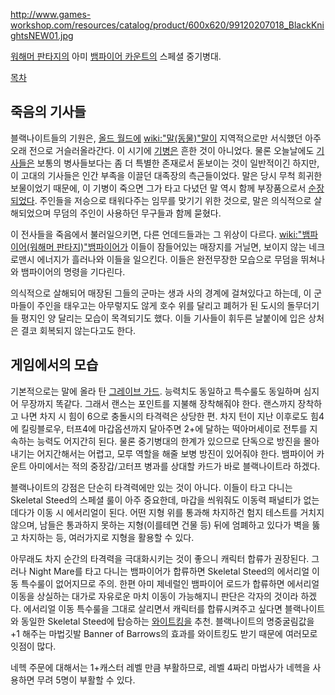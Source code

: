 http://www.games-workshop.com/resources/catalog/product/600x620/99120207018_BlackKnightsNEW01.jpg

[[워해머 판타지]]의 아미 [[뱀파이어 카운트]]의 스페셜 중기병대.

[[목차]]
== 죽음의 기사들 ==
블랙나이트들의 기원은, [[올드 월드]]에 [[wiki:"말(동물)"말]]이 지역적으로만 서식했던 아주 오래 전으로 거슬러올라간다. 이 시기에 [[기병]]은 흔한 것이 아니었다. 물론 오늘날에도 [[기사]]들은 보통의 병사들보다는 좀 더 특별한 존재로서 돋보이는 것이 일반적이긴 하지만, 이 고대의 기사들은 인간 부족을 이끌던 대족장의 측근들이었다. 말은 당시 무척 희귀한 보물이었기 때문에, 이 기병이 죽으면 그가 타고 다녔던 말 역시 함께 부장품으로서 [[순장]]되었다. 주인들을 저승으로 태워다주는 임무를 맞기기 위한 것으로, 말은 의식적으로 살해되었으며 무덤의 주인이 사용하던 무구들과 함께 묻혔다.

이 전사들을 죽음에서 불러일으키면, 다른 언데드들과는 그 위상이 다르다. [[wiki:"뱀파이어(워해머 판타지)"뱀파이어]]가 이들이 잠들어있는 매장지를 거닐면, 보이지 않는 네크로맨시 에너지가 흘러나와 이들을 일으킨다. 이들은 완전무장한 모습으로 무덤을 뛰쳐나와 뱀파이어의 명령을 기다린다. 

의식적으로 살해되어 매장된 그들의 군마는 생과 사의 경계에 걸쳐있다고 하는데, 이 군마들이 주인을 태우고는 아무렇지도 않게 호수 위를 달리고 폐허가 된 도시의 돌무더기들 평지인 양 달리는 모습이 목격되기도 했다. 이들 기사들이 휘두른 날붙이에 입은 상처은 결코 회복되지 않는다고도 한다.

== 게임에서의 모습 ==
기본적으로는 말에 올라 탄 [[그레이브 가드]]. 능력치도 동일하고 특수룰도 동일하며 심지어 무장까지 똑같다. 그래서 랜스는 포인트를 지불해 장착해줘야 한다. 랜스까지 장착하고 나면 차지 시 힘이 6으로 충돌시의 타격력은 상당한 편. 차지 턴이 지난 이후로도 힘4에 킬링블로우, 터프4에 마갑옵션까지 달아주면 2+에 달하는 떡아머세이로 전투를 지속하는 능력도 어지간히 된다. 물론 중기병대의 한계가 있으므로 단독으로 방진을 몰아내기는 어지간해서는 어렵고, 모루 역할을 해줄 보병 방진이 있어줘야 한다. 뱀파이어 카운트 아미에서는 적의 중장갑/고터프 병과를 상대할 카드가 바로 블랙나이트라 하겠다.

블랙나이트의 강점은 단순히 타격력에만 있는 것이 아니다. 이들이 타고 다니는 Skeletal Steed의 스페셜 룰이 아주 중요한데, 마갑을 씌워줘도 이동력 패널티가 없는데다가 이동 시 에서리얼이 된다. 어떤 지형 위를 통과해 차지하건 험지 테스트를 거치지 않으며, 남들은 통과하지 못하는 지형(이를테면 건물 등) 뒤에 엄폐하고 있다가 벽을 뚫고 차지하는 등, 여러가지로 지형을 활용할 수 있다. 

아무래도 차지 순간의 타격력을 극대화시키는 것이 좋으니 캐릭터 합류가 권장된다. 그러나 Night Mare를 타고 다니는 뱀파이어가 합류하면 Skeletal Steed의 에서리얼 이동 특수룰이 없어지므로 주의. 한편 아미 제네럴인 뱀파이어 로드가 합류하면 에서리얼 이동을 상실하는 대가로 자유로운 마치 이동이 가능해지니 판단은 각자의 것이라 하겠다. 에서리얼 이동 특수룰을 그대로 살리면서 캐릭터를 합류시켜주고 싶다면 블랙나이트와 동일한 Skeletal Steed에 탑승하는 [[와이트킹]]을 추천. 블랙나이트의 명중굴림값을 +1 해주는 마법깃발 Banner of Barrows의 효과를 와이트킹도 받기 때문에 여러모로 잇점이 많다.

네헥 주문에 대해서는 1+캐스터 레벨 만큼 부활하므로, 레벨 4짜리 마법사가 네헥을 사용하면 무려 5명이 부활할 수 있다.
